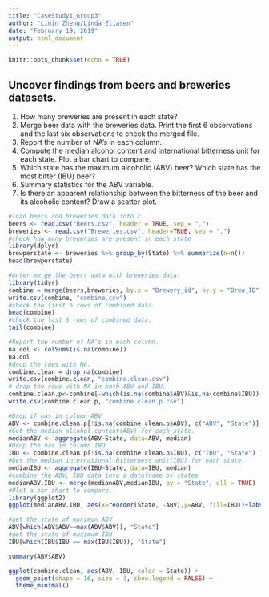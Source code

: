 ---
title: "CaseStudy1_Group3"
author: "Limin Zheng/Linda Eliasen"
date: "February 19, 2019"
output: html_document
---

```{r setup, include=FALSE}
knitr::opts_chunk$set(echo = TRUE)
```

## Uncover findings from beers and breweries datasets.
1.	How many breweries are present in each state?
2.	Merge beer data with the breweries data. Print the first 6 observations and the last six observations to check the merged file.
3.	Report the number of NA's in each column.
4.	Compute the median alcohol content and international bitterness unit for each state. Plot a bar chart to compare.
5.	Which state has the maximum alcoholic (ABV) beer? Which state has the most bitter (IBU) beer?
6.	Summary statistics for the ABV variable.
7.	Is there an apparent relationship between the bitterness of the beer and its alcoholic content? Draw a scatter plot.
```{r echo=TRUE}
#load beers and breweries data into r. 
beers <- read.csv("Beers.csv", header = TRUE, sep = ",")
breweries <- read.csv("Breweries.csv", header=TRUE, sep = ",")
#check how many breweries are present in each state
library(dplyr)
brewperstate <- breweries %>% group_by(State) %>% summarize(n=n())
head(brewperstate)
```

```{r}
#outer merge the beers data with breweries data.
library(tidyr)
combine = merge(beers,breweries, by.x = "Brewery_id", by.y = "Brew_ID", all = TRUE)
write.csv(combine, "combine.csv")
#check the first 6 rows of combined data.
head(combine)
#check the last 6 rows of combined data.
tail(combine)
```

```{r echo=TRUE}
#Report the number of NA's in each column.
na.col <- colSums(is.na(combine))
na.col
#drop the rows with NA.
combine.clean = drop_na(combine)
write.csv(combine.clean, "combine.clean.csv")
# drop the rows with NA in both ABV and IBU.
combine.clean.p<-combine[-which(is.na(combine$ABV)&is.na(combine$IBU)),]
write.csv(combine.clean.p, "combine.clean.p.csv")
```

```{r echo=TRUE}
#Drop if nas in column ABV
ABV <- combine.clean.p[!is.na(combine.clean.p$ABV), c("ABV", "State")]
#Get the median alcohol content(ABV) for each state.
medianABV <- aggregate(ABV~State, data=ABV, median)
#Drop the nas in column IBU
IBU <- combine.clean.p[!is.na(combine.clean.p$IBU), c("IBU", "State") ]
#Get the median international bitterness unit(IBU) for each state.
medianIBU <- aggregate(IBU~State, data=IBU, median)
#combine the ABV, IBU data into a dataframe by states
medianABV.IBU <- merge(medianABV,medianIBU, by = "State", all = TRUE)
#Plot a bar chart to compare.
library(ggplot2)
ggplot(medianABV.IBU, aes(x=reorder(State, -ABV),y=ABV, fill=IBU))+labs(title="Plot of ABV by state", x="State", y="ABV", fill="median IBU")+geom_bar(stat="identity") + theme_bw() +theme(axis.text.x=element_text(angle=90, size = 7)) +theme(plot.title = element_text(hjust = 0.5))+theme(axis.text.y = element_text(hjust=1, vjust=0.5, size=5))+coord_flip() 
```

```{r}
#get the state of maximun ABV
ABV[which(ABV$ABV==max(ABV$ABV)), "State"]
#get the state of maximum IBU
IBU[which(IBU$IBU == max(IBU$IBU)), "State"]
```

```{r}
summary(ABV$ABV)
```

```{r}
ggplot(combine.clean, aes(ABV, IBU, color = State)) +
  geom_point(shape = 16, size = 3, show.legend = FALSE) +
  theme_minimal()
```

